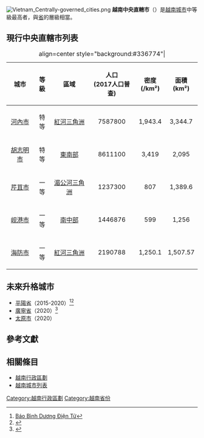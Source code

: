 {{Administrative divisions of Vietnam}}
[[File:Vietnam_Centrally-governed_cities.png|thumb]]
'''越南中央直轄市'''（{{vie|v=Thành phố trực thuộc trung ương|hn=城庯直屬中央}}）是[[越南城市列表|越南城市]]中等級最高者，與[[越南省份|省]]的層級相當。

==現行中央直轄市列表==
{| class="wikitable" width=83% style="font-size:90%;" align=center
|+ align=center style="background:#336774"| {{flagicon|VNM}} {{white|'''中央直轄市列表'''}}
! 城市
! 等級
! 區域
! 人口<br>(2017人口普查)
! 密度<br>(/km²)!!面積<br>(km²)
|-
|align=center| [[河內市|河內市]]
|align=center| 特等
|align=center| [[紅河三角洲|紅河三角洲]]
|align=center| 7587800
|align=center| 1,943.4
|align=center| 3,344.7
|-
|align=center| [[胡志明市|胡志明市]]
|align=center| 特等
|align=center| [[東南部_(越南)|東南部]]
|align=center| 8611100
|align=center| 3,419
|align=center| 2,095
|-
|align=center| [[芹苴市|芹苴市]]
|align=center| 一等
|align=center| [[湄公河三角洲|湄公河三角洲]]
|align=center| 1237300
|align=center| 807
|align=center| 1,389.6
|-
|align=center| [[岘港市|岘港市]]
|align=center| 一等
|align=center| [[南中部|南中部]]
|align=center| 1446876
|align=center| 599
|align=center| 1,256
|-
|align=center| [[海防市|海防市]]
|align=center| 一等
|align=center| [[紅河三角洲|紅河三角洲]]
|align=center| 2190788
|align=center| 1,250.1
|align=center| 1,507.57
|}

==未來升格城市==
*[[平陽省|平陽省]]（2015-2020）<ref>[http://www.baobinhduong.org.vn/detail.aspx?Item=41403 Báo Bình Dương Điện Tử]{{dead link|date=十月 2017 |bot=InternetArchiveBot }}</ref><ref>{{Cite web |url=http://www.thesaigontimes.vn/Home/dothi/quyhoach/39931/ |title=Chạy đua nâng cấp đô thị - Chay dua nang cap do thi - Saigon Times Online - Thời báo Kinh tế Sài gòn - Thoi bao Kinh te Sai gon<!-- Bot generated title --> |accessdate=2015-01-20 |archiveurl=https://web.archive.org/web/20120905144838/http://www.thesaigontimes.vn/Home/dothi/quyhoach/39931 |archivedate=2012-09-05 }}</ref>
*[[廣寧省|廣寧省]]（2020）<ref>{{Cite web |url=http://123.30.50.129/Trangchu/Hoat_dong_cua_UBND-H%C4%90ND/0090bd.aspx |title=Kỳ họp thứ hai, HĐND tỉnh khóa XII: thảo luận nhiều vấn đề quan trọng của tỉnh |accessdate=2020-09-19 |archivedate=2012-07-08 |archiveurl=https://archive.is/20120708044851/http://123.30.50.129/Trangchu/Hoat_dong_cua_UBND-H%C4%90ND/0090bd.aspx }}</ref>
*[[太原市_(越南)|太原市]]（2020）{{r|太原省|太原基本訊息|太原升格}}

==參考文獻==
{{reflist|refs=
<ref name=太原省>{{cite web |url=http://cema.gov.vn/modules.php?name=Content&op=details&mid=117450782 |title=Tỉnh Thái Nguyên |accessdate=2012-08-23 |archivedate=2013-06-20 |archiveurl=https://web.archive.org/web/20130620220842/http://cema.gov.vn/modules.php?name=Content&op=details&mid=117450782 }}</ref>

<ref name=太原基本訊息>{{Cite web |url=http://www.thainguyencity.gov.vn/home/news/?44%2FThong-tin-chung-ve-Thanh-pho-Thai-Nguyen.htm |title=Thông tin chung về Thành phố Thái Nguyên |accessdate=2020-09-19 |archivedate=2019-06-09 |archiveurl=https://web.archive.org/web/20190609044342/http://www.thainguyencity.gov.vn/home/news/?44%2FThong-tin-chung-ve-Thanh-pho-Thai-Nguyen.htm |deadurl=no }}</ref>

<ref name=太原升格>{{Cite web |url=http://tintuc.xalo.vn/00-107688162/Thanh_pho_Thai_Nguyen_thanh_do_thi_loai_I_truc_thuoc_tinh.html |title=Thành phố Thái Nguyên thành đô thị loại I trực thuộc tỉnh |accessdate=2015-01-20 |archiveurl=https://web.archive.org/web/20101024213041/http://tintuc.xalo.vn/00-107688162/Thanh_pho_Thai_Nguyen_thanh_do_thi_loai_I_truc_thuoc_tinh.html |archivedate=2010-10-24 }}</ref>
}}

==相關條目==
*[[越南行政區劃|越南行政區劃]]
*[[越南城市列表|越南城市列表]]

[[Category:越南行政區劃|Category:越南行政區劃]]
[[Category:越南省份|Category:越南省份]]
